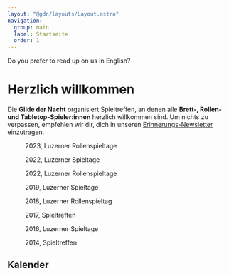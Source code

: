 ```yaml
---
layout: "@gdn/layouts/Layout.astro"
navigation:
  group: main
  label: Startseite
  order: 1
---
```




<Box type="success" link="/en" linkLabel="take me to the English summary">
  Do you prefer to read up on us in English?
</Box>

# Herzlich willkommen

Die **Gilde der Nacht** organisiert Spieltreffen, an denen alle **Brett-, Rollen- und Tabletop-Spieler:innen** herzlich willkommen sind. Um nichts zu verpassen, empfehlen wir dir, dich in unseren [Erinnerungs-Newsletter](/newsletter) einzutragen.

<Slider size="small">

  <figure aria-labelledby="caption-2023">
    <Picture src={rst2023} formats={['avif', 'webp', 'jpg']} alt="2023, Luzerner Rollenspieltage" />
    <figcaption id="caption-2023">2023, Luzerner Rollenspieltage</figcaption>
  </figure>

  <figure aria-labelledby="caption-lst-2022">
    <Picture src={lst2022} formats={['avif', 'webp', 'jpg']} alt="2022, Luzerner Spieltage" />
    <figcaption id="caption-lst-2022">2022, Luzerner Spieltage</figcaption>
  </figure>

  <figure aria-labelledby="caption-2022">
    <Picture src={rst2022} formats={['avif', 'webp', 'jpg']} alt="2022, Luzerner Rollenspieltage" />
    <figcaption id="caption-2022">2022, Luzerner Rollenspieltage</figcaption>
  </figure>

  <figure aria-labelledby="caption-2019">
    <Picture src={lst2019} formats={['avif', 'webp', 'jpg']} alt="2019, Luzerner Spieltage" />
    <figcaption id="caption-2019">2019, Luzerner Spieltage</figcaption>
  </figure>

  <figure aria-labelledby="caption-2018">
    <Picture src={rst2018} formats={['avif', 'webp', 'jpg']} alt="2018, Luzerner Rollenspieltag" />
    <figcaption id="caption-2018">2018, Luzerner Rollenspieltag</figcaption>
  </figure>

  <figure aria-labelledby="caption-2017">
    <Picture src={spieltreffen2017} formats={['avif', 'webp', 'jpg']} alt="2017, Spieltreffen" />
    <figcaption id="caption-2017">2017, Spieltreffen</figcaption>
  </figure>

  <figure aria-labelledby="caption-2016">
    <Picture src={lst2016} formats={['avif', 'webp', 'jpg']} alt="2016, Luzerner Spieltage" />
    <figcaption id="caption-2016">2016, Luzerner Spieltage</figcaption>
  </figure>

  <figure aria-labelledby="caption-2014">
    <Picture src={spieltreffen2014} formats={['avif', 'webp', 'jpg']} alt="2014, Spieltreffen" />
    <figcaption id="caption-2014">2014, Spieltreffen</figcaption>
  </figure>

</Slider>

## Kalender

<ButtonLink link="https://calendar.google.com/calendar/ical/gildedernacht%40gmail.com/public/basic.ics" label="Kalender abonnieren (ICS)" />

<br/>
<br/>

<EventList />
